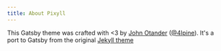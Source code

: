 ```yaml
---
title: About Pixyll
---
```


This Gatsby theme was crafted with <3 by [John Otander](http://johnotander.com)
([@4lpine](https://twitter.com/4lpine)). It's a port to Gatsby from the original
[Jekyll theme](http://pixyll.com)
